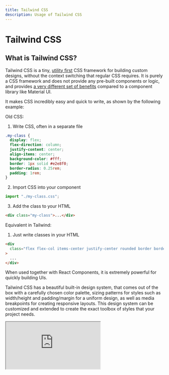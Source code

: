 ```yaml
---
title: Tailwind CSS
description: Usage of Tailwind CSS
---
```



# Tailwind CSS

## What is Tailwind CSS?

Tailwind CSS is a tiny, [utility first](https://tailwindcss.com/docs/utility-first) CSS framework for building custom designs, without the context switching that regular CSS requires. It is purely a CSS framework and does not provide any pre-built components or logic, and provides [a very different set of benefits](https://www.youtube.com/watch?v=CQuTF-bkOgc) compared to a component library like Material UI.

It makes CSS incredibly easy and quick to write, as shown by the following example:

Old CSS:

1. Write CSS, often in a separate file

```css
.my-class {
  display: flex;
  flex-direction: column;
  justify-content: center;
  align-items: center;
  background-color: #fff;
  border: 1px solid #e2e8f0;
  border-radius: 0.25rem;
  padding: 1rem;
}
```

2. Import CSS into your component

```jsx
import "./my-class.css";
```

3. Add the class to your HTML

```html
<div class="my-class">...</div>
```

Equivalent in Tailwind:

1. Just write classes in your HTML

```html
<div
  class="flex flex-col items-center justify-center rounded border border-gray-200 bg-white p-4"
>
  ...
</div>
```

When used together with React Components, it is extremely powerful for quickly building UIs.

Tailwind CSS has a beautiful built-in design system, that comes out of the box with a carefully chosen color palette, sizing patterns for styles such as width/height and padding/margin for a uniform design, as well as media breakpoints for creating responsive layouts. This design system can be customized and extended to create the exact toolbox of styles that your project needs.

<Iframe
  src="https://www.youtube.com/embed/T-Zv73yZ_QI"
  title="YouTube video player"
/>

Tru Narla better known as [mewtru](https://twitter.com/trunarla) gave an amazing talk on [building a design system using Tailwind CSS](https://www.youtube.com/watch?v=T-Zv73yZ_QI).

## Usage

Make sure you have editor plugins for Tailwind installed to improve your experience writing Tailwind.

### Extensions and Plugins

- [VSCode Extension](https://marketplace.visualstudio.com/items?itemName=bradlc.vscode-tailwindcss)
- [JetBrains Integration](https://www.jetbrains.com/help/webstorm/tailwind-css.html#ws_css_tailwind_install)
- [Neovim LSP](https://github.com/neovim/nvim-lspconfig/blob/master/doc/server_configurations.md#tailwindcss)

### Formatting

Tailwind CSS classes can easily get a bit messy, so a formatter for the classes is a must have. [Tailwind CSS Prettier Plugin](https://github.com/tailwindlabs/prettier-plugin-tailwindcss) sorts the classes in the [recommended order](https://tailwindcss.com/blog/automatic-class-sorting-with-prettier#how-classes-are-sorted) so that the classes match the outputted css bundle. When selecting Tailwind in the CLI, we will install and configure this for you.

### Conditionally Applying Classes

Conditionally adding classes using ternaries can get very messy and hard to read. These packages help in organizing your classes when using some conditional logic.

- [clsx](https://github.com/lukeed/clsx)
- [classnames](https://github.com/JedWatson/classnames)

## Useful Resources

| Resource                     | Link                                                     |
| ---------------------------- | -------------------------------------------------------- |
| Tailwind Docs                | https://tailwindcss.com/docs/editor-setup/               |
| Tailwind Cheat Sheet         | https://nerdcave.com/tailwind-cheat-sheet/               |
| awesome-tailwindcss          | https://github.com/aniftyco/awesome-tailwindcss/         |
| Tailwind Community           | https://github.com/tailwindlabs/tailwindcss/discussions/ |
| Tailwind Discord Server      | https://tailwindcss.com/discord/                         |
| TailwindLabs Youtube Channel | https://www.youtube.com/tailwindlabs/                    |
| Tailwind Playground          | https://play.tailwindcss.com/                            |

